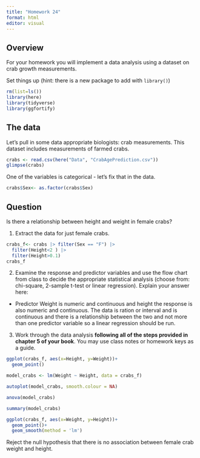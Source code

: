 ```yaml
---
title: "Homework 24"
format: html
editor: visual
---
```


## Overview

For your homework you will implement a data analysis using a dataset on crab growth measurements.

Set things up (hint: there is a new package to add with `library()`)

```r
rm(list=ls())
library(here)
library(tidyverse)
library(ggfortify)
```

## The data

Let's pull in some data appropriate biologists: crab measurements. This dataset includes measurements of farmed crabs.

```r
crabs <- read.csv(here("Data", "CrabAgePrediction.csv"))
glimpse(crabs)
```

One of the variables is categorical - let's fix that in the data.

```r
crabs$Sex<- as.factor(crabs$Sex)
```

## Question

Is there a relationship between height and weight in female crabs?

1.  Extract the data for just female crabs.
```r
crabs_f<- crabs |> filter(Sex == "F") |>
  filter(Height<2 ) |>
  filter(Height>0.1)
crabs_f
```


2.  Examine the response and predictor variables and use the flow chart from class to decide the appropriate statistical analysis (choose from: chi-square, 2-sample t-test or linear regression). Explain your answer here:
- Predictor Weight is numeric and continuous and height the response is also numeric and continuous. The data is ration or interval and is continuous and there is a relationship between the two and not more than one predictor variable so a linear regression should be run. 


3.  Work through the data analysis **following all of the steps provided in chapter 5 of your book**. You may use class notes or homework keys as a guide.

```r
ggplot(crabs_f, aes(x=Height, y=Weight))+
  geom_point()
```


```r
model_crabs <- lm(Weight ~ Height, data = crabs_f)
```

```r
autoplot(model_crabs, smooth.colour = NA)
```

```r
anova(model_crabs)
```

```r
summary(model_crabs)
```

```r
ggplot(crabs_f, aes(x=Weight, y=Height))+
  geom_point()+
  geom_smooth(method = 'lm')
```



Reject the null hypothesis that there is no association between female crab weight and height. 